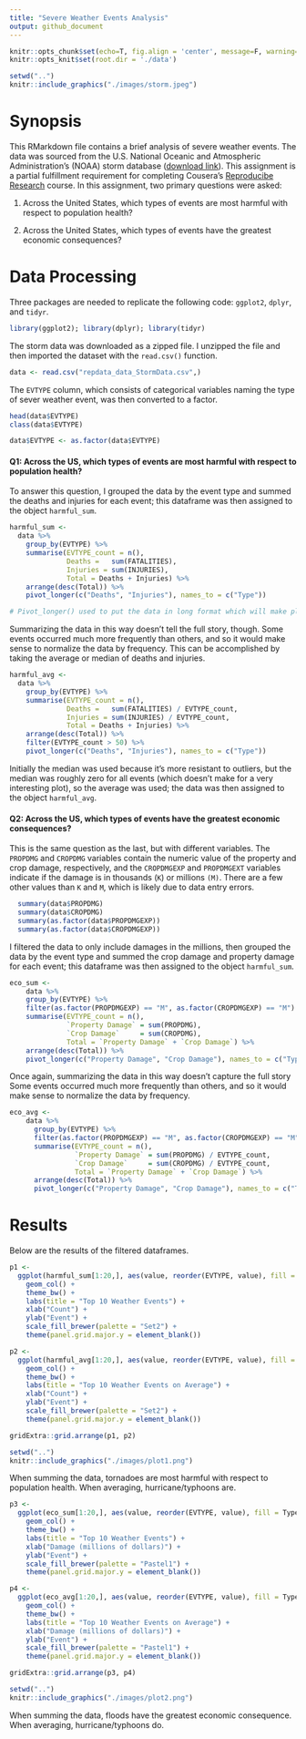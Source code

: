 ```yaml
---
title: "Severe Weather Events Analysis"
output: github_document
---
```


```r
knitr::opts_chunk$set(echo=T, fig.align = 'center', message=F, warning=F)
knitr::opts_knit$set(root.dir = './data')
```

```r
setwd("..")
knitr::include_graphics("./images/storm.jpeg")
```

# Synopsis 
This RMarkdown file contains a brief analysis of severe weather events. The data was sourced from the U.S. National Oceanic and Atmospheric Administration's (NOAA) storm database ([download link](https://d396qusza40orc.cloudfront.net/repdata%2Fdata%2FStormData.csv.bz2)). This assignment is a partial fulfillment requirement for completing Cousera's [Reproducibe Research](https://www.coursera.org/learn/reproducible-research) course. In this assignment, two primary questions were asked: 

1. Across the United States, which types of events are most harmful with respect to population health?

2. Across the United States, which types of events have the greatest economic consequences?

# Data Processing
Three packages are needed to replicate the following code: `ggplot2`, `dplyr`, and `tidyr`. 

```r
library(ggplot2); library(dplyr); library(tidyr)
```

The storm data was downloaded as a zipped file. I unzipped the file and then imported the dataset with the `read.csv()` function.

```r
data <- read.csv("repdata_data_StormData.csv",)
```

The `EVTYPE` column, which consists of categorical variables naming the type of sever weather event, was then converted to a factor. 

```r
head(data$EVTYPE)
class(data$EVTYPE)
```

```r
data$EVTYPE <- as.factor(data$EVTYPE)
```

#### Q1: Across the US, which types of events are most harmful with respect to population health?

To answer this question, I grouped the data by the event type and summed the deaths and injuries for each event; this dataframe was then assigned to the object `harmful_sum`. 

```r
harmful_sum <- 
  data %>% 
    group_by(EVTYPE) %>% 
    summarise(EVTYPE_count = n(),
              Deaths =   sum(FATALITIES),
              Injuries = sum(INJURIES),
              Total = Deaths + Injuries) %>% 
    arrange(desc(Total)) %>% 
    pivot_longer(c("Deaths", "Injuries"), names_to = c("Type"))

# Pivot_longer() used to put the data in long format which will make plotting easier.
```

Summarizing the data in this way doesn't tell the full story, though. Some events occurred much more frequently than others, and so it would make sense to normalize the data by frequency. This can be accomplished by taking the average or median of deaths and injuries. 

```r
harmful_avg <- 
  data %>% 
    group_by(EVTYPE) %>% 
    summarise(EVTYPE_count = n(),
              Deaths =   sum(FATALITIES) / EVTYPE_count,
              Injuries = sum(INJURIES) / EVTYPE_count,
              Total = Deaths + Injuries) %>% 
    arrange(desc(Total)) %>% 
    filter(EVTYPE_count > 50) %>% 
    pivot_longer(c("Deaths", "Injuries"), names_to = c("Type"))
```

Initially the median was used because it's more resistant to outliers, but the median was roughly zero for all events (which doesn't make for a very interesting plot), so the average was used; the data was then assigned to the object `harmful_avg`.

#### Q2: Across the US, which types of events have the greatest economic consequences?

This is the same question as the last, but with different variables. The `PROPDMG` and `CROPDMG` variables contain the numeric value of the property and crop damage, respectively, and the `CROPDMGEXP` and `PROPDMGEXT` variables indicate if the damage is in thousands (`K`) or millions `(M)`. There are a few other values than `K` and `M`, which is likely due to data entry errors. 

```r
  summary(data$PROPDMG)
  summary(data$CROPDMG)
  summary(as.factor(data$PROPDMGEXP))
  summary(as.factor(data$CROPDMGEXP))
```

I filtered the data to only include damages in the millions, then grouped the data by the event type and summed the crop damage and property damage for each event; this dataframe was then assigned to the object `harmful_sum`.

```r
eco_sum <-
    data %>% 
    group_by(EVTYPE) %>% 
    filter(as.factor(PROPDMGEXP) == "M", as.factor(CROPDMGEXP) == "M") %>% 
    summarise(EVTYPE_count = n(),
              `Property Damage` = sum(PROPDMG),
              `Crop Damage`     = sum(CROPDMG),
              Total = `Property Damage` + `Crop Damage`) %>% 
    arrange(desc(Total)) %>% 
    pivot_longer(c("Property Damage", "Crop Damage"), names_to = c("Type"))
```

Once again, summarizing the data in this way doesn't capture the full story Some events occurred much more frequently than others, and so it would make sense to normalize the data by frequency.

```r
eco_avg <- 
    data %>% 
      group_by(EVTYPE) %>% 
      filter(as.factor(PROPDMGEXP) == "M", as.factor(CROPDMGEXP) == "M") %>% 
      summarise(EVTYPE_count = n(),
                `Property Damage` = sum(PROPDMG) / EVTYPE_count,
                `Crop Damage`     = sum(CROPDMG) / EVTYPE_count,
                Total = `Property Damage` + `Crop Damage`) %>% 
      arrange(desc(Total)) %>% 
      pivot_longer(c("Property Damage", "Crop Damage"), names_to = c("Type"))
```

# Results 
Below are the results of the filtered dataframes.

```r
p1 <- 
  ggplot(harmful_sum[1:20,], aes(value, reorder(EVTYPE, value), fill = Type)) +
    geom_col() +
    theme_bw() + 
    labs(title = "Top 10 Weather Events") + 
    xlab("Count") +
    ylab("Event") + 
    scale_fill_brewer(palette = "Set2") + 
    theme(panel.grid.major.y = element_blank())

p2 <-
  ggplot(harmful_avg[1:20,], aes(value, reorder(EVTYPE, value), fill = Type)) +
    geom_col() +
    theme_bw() + 
    labs(title = "Top 10 Weather Events on Average") + 
    xlab("Count") +
    ylab("Event") + 
    scale_fill_brewer(palette = "Set2") + 
    theme(panel.grid.major.y = element_blank())

gridExtra::grid.arrange(p1, p2)
```

```r
setwd("..")
knitr::include_graphics("./images/plot1.png")
```

When summing the data, tornadoes are most harmful with respect to population health. When averaging, hurricane/typhoons are.

```r
p3 <-
  ggplot(eco_sum[1:20,], aes(value, reorder(EVTYPE, value), fill = Type)) +
    geom_col() +
    theme_bw() + 
    labs(title = "Top 10 Weather Events") + 
    xlab("Damage (millions of dollars)") +
    ylab("Event") + 
    scale_fill_brewer(palette = "Pastel1") + 
    theme(panel.grid.major.y = element_blank())

p4 <-
  ggplot(eco_avg[1:20,], aes(value, reorder(EVTYPE, value), fill = Type)) +
    geom_col() +
    theme_bw() + 
    labs(title = "Top 10 Weather Events on Average") + 
    xlab("Damage (millions of dollars)") +
    ylab("Event") + 
    scale_fill_brewer(palette = "Pastel1") + 
    theme(panel.grid.major.y = element_blank())

gridExtra::grid.arrange(p3, p4)

```

```r
setwd("..")
knitr::include_graphics("./images/plot2.png")
```

When summing the data, floods have the greatest economic consequence. When averaging, hurricane/typhoons do.